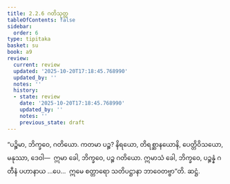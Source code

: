 ```yaml
---
title: 2.2.6 ဂတိသုတ္တ
tableOfContents: false
sidebar:
  order: 6
type: tipitaka
basket: su
book: a9
review:
  current: review
  updated: '2025-10-20T17:18:45.768990'
  updated_by: ''
  notes: ''
  history:
  - state: review
    date: '2025-10-20T17:18:45.768990'
    updated_by: ''
    notes: ''
    previous_state: draft
---
```



<DynamicBreadcrumb />


<ReviewStatus review={frontmatter.review} showDetails={true} />

<HypothesisAnnotation frontmatter={frontmatter} />

<Division number="68" book="a9" e="ch" v="17" p="251">

<Paragraph number="451" book="a9">
“ပဉ္စိမာ, ဘိက္ခဝေ, ဂတိယော. ကတမာ ပဉ္စ? နိရယော, တိရစ္ဆာနယောနိ, ပေတ္တိဝိသယော, မနုဿာ, ဒေဝါ—  ဣမာ ခေါ, ဘိက္ခဝေ, ပဉ္စ ဂတိယော.
</Paragraph>

<Paragraph number="452" book="a9">
ဣမာသံ ခေါ, ဘိက္ခဝေ, ပဉ္စန္နံ ဂတီနံ ပဟာနာယ …ပေ…  ဣမေ စတ္တာရော သတိပဋ္ဌာနာ ဘာဝေတဗ္ဗာ”တိ.

</Paragraph>
</Division>

<Paragraph number="453" type="center" book="a9">
ဆဋ္ဌံ.
</Paragraph>
